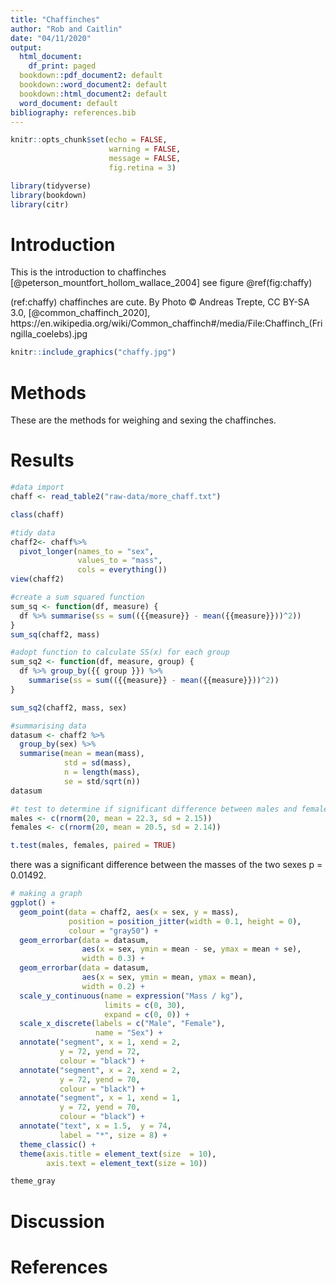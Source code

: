 ```yaml
---
title: "Chaffinches"
author: "Rob and Caitlin"
date: "04/11/2020"
output:
  html_document:
    df_print: paged
  bookdown::pdf_document2: default
  bookdown::word_document2: default
  bookdown::html_document2: default
  word_document: default
bibliography: references.bib
---
```


```r
knitr::opts_chunk$set(echo = FALSE,
                      warning = FALSE,
                      message = FALSE,
                      fig.retina = 3)
```

```r
library(tidyverse)
library(bookdown)
library(citr)
```

# Introduction
This is the introduction to chaffinches [@peterson_mountfort_hollom_wallace_2004] see figure \@ref(fig:chaffy)

(ref:chaffy) chaffinches are cute. By Photo © Andreas Trepte, CC BY-SA 3.0, [@common_chaffinch_2020], https://en.wikipedia.org/wiki/Common_chaffinch#/media/File:Chaffinch_(Fringilla_coelebs).jpg 

```r
knitr::include_graphics("chaffy.jpg")
```

# Methods
These are the methods for weighing and sexing the chaffinches.

# Results

```r
#data import
chaff <- read_table2("raw-data/more_chaff.txt")

class(chaff)

```


```r
#tidy data
chaff2<- chaff%>% 
  pivot_longer(names_to = "sex", 
               values_to = "mass",
               cols = everything())
view(chaff2)

```


```r
#create a sum squared function
sum_sq <- function(df, measure) {
  df %>% summarise(ss = sum(({{measure}} - mean({{measure}}))^2))
}
sum_sq(chaff2, mass)
```

```r
#adopt function to calculate SS(x) for each group
sum_sq2 <- function(df, measure, group) {
  df %>% group_by({{ group }}) %>% 
    summarise(ss = sum(({{measure}} - mean({{measure}}))^2))
}

sum_sq2(chaff2, mass, sex)
```

```r
#summarising data
datasum <- chaff2 %>%
  group_by(sex) %>%
  summarise(mean = mean(mass),
            std = sd(mass),
            n = length(mass),
            se = std/sqrt(n))
datasum
```

```r
#t test to determine if significant difference between males and females mass
males <- c(rnorm(20, mean = 22.3, sd = 2.15))
females <- c(rnorm(20, mean = 20.5, sd = 2.14))

t.test(males, females, paired = TRUE)

```
there was a significant difference between the masses of the two sexes p = 0.01492.

```r
# making a graph
ggplot() +
  geom_point(data = chaff2, aes(x = sex, y = mass),
             position = position_jitter(width = 0.1, height = 0),
             colour = "gray50") +
  geom_errorbar(data = datasum, 
                aes(x = sex, ymin = mean - se, ymax = mean + se),
                width = 0.3) +
  geom_errorbar(data = datasum, 
                aes(x = sex, ymin = mean, ymax = mean),
                width = 0.2) +
  scale_y_continuous(name = expression("Mass / kg"), 
                     limits = c(0, 30), 
                     expand = c(0, 0)) +
  scale_x_discrete(labels = c("Male", "Female"), 
                   name = "Sex") +
  annotate("segment", x = 1, xend = 2, 
           y = 72, yend = 72,
           colour = "black") +
  annotate("segment", x = 2, xend = 2, 
           y = 72, yend = 70,
           colour = "black") +
  annotate("segment", x = 1, xend = 1, 
           y = 72, yend = 70,
           colour = "black") +
  annotate("text", x = 1.5,  y = 74, 
           label = "*", size = 8) +
  theme_classic() +
  theme(axis.title = element_text(size  = 10),
        axis.text = element_text(size = 10))
```

```r
theme_gray
```

# Discussion


# References

